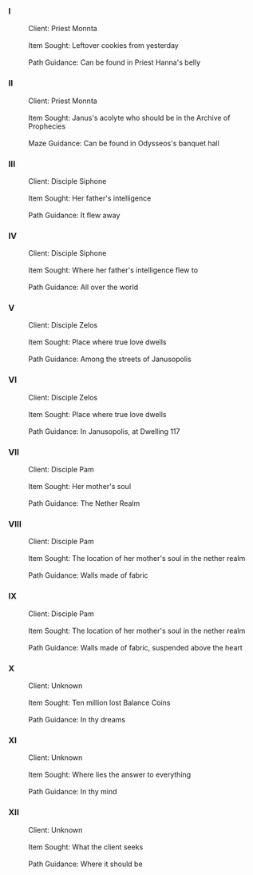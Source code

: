 ===I===
:Client: Priest Monnta
:<br />Item Sought: Leftover cookies from yesterday
:<br />Path Guidance: Can be found in Priest Hanna's belly

===II===
:Client: Priest Monnta
:<br />Item Sought: Janus's acolyte who should be in the Archive of Prophecies
:<br />Maze Guidance: Can be found in Odysseos's banquet hall

===III===
:Client: Disciple Siphone
:<br />Item Sought: Her father's intelligence
:<br />Path Guidance: It flew away

===IV===
:Client: Disciple Siphone
:<br />Item Sought: Where her father's intelligence flew to
:<br />Path Guidance: All over the world

===V===
:Client: Disciple Zelos
:<br />Item Sought: Place where true love dwells
:<br />Path Guidance: Among the streets of Janusopolis

===VI===
:Client: Disciple Zelos
:<br />Item Sought: Place where true love dwells
:<br />Path Guidance: In Janusopolis, at Dwelling 117

===VII===
:Client: Disciple Pam
:<br />Item Sought: Her mother's soul
:<br />Path Guidance: The Nether Realm

===VIII===
:Client: Disciple Pam
:<br />Item Sought: The location of her mother's soul in the nether realm
:<br />Path Guidance: Walls made of fabric

===IX===
:Client: Disciple Pam
:<br />Item Sought: The location of her mother's soul in the nether realm
:<br />Path Guidance: Walls made of fabric, suspended above the heart

===X===
:Client: Unknown
:<br />Item Sought: Ten million lost Balance Coins
:<br />Path Guidance: In thy dreams

===XI===
:Client: Unknown
:<br />Item Sought: Where lies the answer to everything
:<br />Path Guidance: In thy mind

===XII===
:Client: Unknown
:<br />Item Sought: What the client seeks
:<br />Path Guidance: Where it should be
